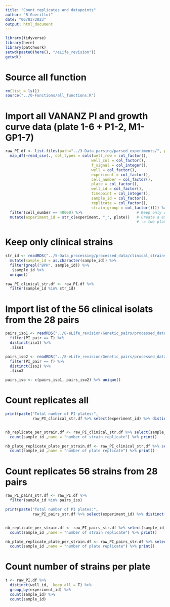 ```yaml
---
title: "Count replicates and datapoints"
author: "R Guerillot"
date: "06/03/2023"
output: html_document
---
```


```r
library(tidyverse)
library(here)
library(patchwork)
setwd(paste0(here(), "/eLife_revision"))
getwd()
```

# Source all function

```r
rm(list = ls())
source("../0-Functions/all_functions.R")
```

# Import all VANANZ PI and growth curve data (plate 1-6 + P1-2, M1- GP1-7)

```r
raw_PI.df <- list.files(path="../3-Data_parsing/parsed_experiments/", pattern="PI", full.names=TRUE, recursive=T) %>% 
  map_df(~read_csv(., col_types = cols(well_row = col_factor(),
                                      well_col = col_factor(),
                                      f_signal = col_integer(),
                                      well = col_factor(),
                                      experiment = col_factor(),
                                      cell_number = col_factor(),
                                      plate = col_factor(),
                                      well_id = col_factor(),
                                      timepoint = col_integer(),
                                      sample_id = col_factor(),
                                      replicate = col_factor(),
                                      strain_group = col_factor()))) %>%
  filter(cell_number == 40000) %>%                        # Keep only data with 40000 HeLa cells
  mutate(experiment_id = str_c(experiment, "_", plate))   # Create a experiment variable that is unique
                                                          # -> two plate were done the same day => same exp.)

```

# Keep only clinical strains

```r
str_id <- readRDS("../5-Data_processing/processed_data/clinical_strains/PI_kinetics/PI_kinetics.Rds") %>%
  mutate(sample_id = as.character(sample_id)) %>%
  filter(grepl("BPH", sample_id)) %>%
  .$sample_id %>%
  unique()

raw_PI_clinical_str.df <- raw_PI.df %>%
  filter(sample_id %in% str_id)
```

# Import list of the 56 clinical isolats from the 28 pairs
```r
pairs_iso1 <- readRDS("../8-eLife_revision/Genetic_pairs/processed_data/PI_pairs_data/pairs_description_dataframe.Rda") %>%
  filter(PI_pair == T) %>%
  distinct(iso1) %>%
  .$iso1

pairs_iso2 <- readRDS("../8-eLife_revision/Genetic_pairs/processed_data/PI_pairs_data/pairs_description_dataframe.Rda") %>%
  filter(PI_pair == T) %>%
  distinct(iso2) %>%
  .$iso2

pairs_iso <- c(pairs_iso1, pairs_iso2) %>% unique()

```

# Count replicates all
```r
print(paste("Total number of PI plates:", 
            raw_PI_clinical_str.df %>% select(experiment_id) %>% distinct() %>% nrow()))


nb_replicate_per_strain.df <- raw_PI_clinical_str.df %>% select(sample_id, well_id) %>% distinct() %>%
  count(sample_id ,name = "number of strain replicate") %>% print()

nb_plate_replicate_plate_per_strain.df <- raw_PI_clinical_str.df %>% select(sample_id, experiment_id) %>% distinct() %>%
  count(sample_id ,name = "number of plate replicate") %>% print()

```


# Count replicates 56 strains from 28 pairs
```r
raw_PI_pairs_str.df <- raw_PI.df %>%
  filter(sample_id %in% pairs_iso)

print(paste("Total number of PI plates:", 
            raw_PI_pairs_str.df %>% select(experiment_id) %>% distinct() %>% nrow()))


nb_replicate_per_strain.df <- raw_PI_pairs_str.df %>% select(sample_id, well_id) %>% distinct() %>%
  count(sample_id ,name = "number of strain replicate") %>% print()

nb_plate_replicate_plate_per_strain.df <- raw_PI_pairs_str.df %>% select(sample_id, experiment_id) %>% distinct() %>%
  count(sample_id ,name = "number of plate replicate") %>% print()

```



# Count number of strains per plate

```r
t <- raw_PI.df %>%
  distinct(well_id, .keep_all = T) %>%
  group_by(experiment_id) %>%
  count(sample_id) %>% 
  count(sample_id)
```
